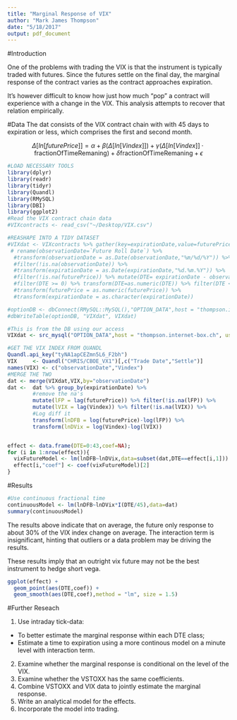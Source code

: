 ```yaml
---
title: "Marginal Response of VIX"
author: "Mark James Thompson"
date: "5/18/2017"
output: pdf_document
---
```

#Introduction

One of the problems with trading the VIX is that the instrument is typically traded with futures. Since the futures settle on the final day, the marginal response of the contract varies as the contract approaches expiration. 

It's however difficult to know how just how much "pop" a contract will experience with a change in the VIX. This analysis attempts to recover that relation empirically.

#Data
The dat consists of the VIX contract chain with with 45 days to expiration or less, which comprises the first and second month.


$$\Delta[ln[futurePrice]] = \alpha + \beta (\Delta[ln[Vindex]]) + \gamma (\Delta[ln[Vindex]] \cdot \text{fractionOfTimeRemaning}) + \delta \text{fractionOfTimeRemaning} + \epsilon $$
```r
#LOAD NECESSARY TOOLS
library(dplyr)
library(readr)
library(tidyr)
library(Quandl)
library(RMySQL)
library(DBI)
library(ggplot2)
#Read the VIX contract chain data
#VIXcontracts <- read_csv("~/Desktop/VIX.csv")

#REASHAPE INTO A TIDY DATASET
#VIXdat <- VIXcontracts %>% gather(key=expirationDate,value=futurePrice,-`Future Roll Date`) %>% 
 # rename(observationDate=`Future Roll Date`) %>% 
  #transform(observationDate = as.Date(observationDate,"%m/%d/%Y")) %>% 
  #filter(!is.na(observationDate)) %>% 
  #transform(expirationDate = as.Date(expirationDate,"%d.%m.%Y")) %>% 
  #filter(!is.na(futurePrice)) %>% mutate(DTE= expirationDate - observationDate) %>% 
  #filter(DTE >= 0) %>% transform(DTE=as.numeric(DTE)) %>% filter(DTE < 46) %>% 
  #transform(futurePrice = as.numeric(futurePrice)) %>% 
  #transform(expirationDate = as.character(expirationDate)) 

#optionDB <- dbConnect(RMySQL::MySQL(),"OPTION_DATA",host = "thompson.internet-box.ch", user = "",password = "")
#dbWriteTable(optionDB, "VIXdat", VIXdat)

#This is from the DB using our access
VIXdat <- src_mysql("OPTION_DATA",host = "thompson.internet-box.ch", user = "areteGroup",password = "optionTrader") %>% tbl("VIXdat") %>% select(-row_names) %>% transform(observationDate = as.Date(observationDate,format="%Y-%m-%d"))

#GET THE VIX INDEX FROM QUANDL
Quandl.api_key("tyNA1apCEZmn5L6_F2bh")
VIX  	<- Quandl("CHRIS/CBOE_VX1")[,c("Trade Date","Settle")]
names(VIX) <- c("observationDate","Vindex")
#MERGE THE TWO
dat <- merge(VIXdat,VIX,by="observationDate")
dat <-  dat %>% group_by(expirationDate) %>%
        #remove the na's
        mutate(lFP = lag(futurePrice)) %>% filter(!is.na(lFP)) %>%
        mutate(lVIX = lag(Vindex)) %>% filter(!is.na(lVIX)) %>%  
        #Log diff it
        transform(lnDFB = log(futurePrice)-log(lFP)) %>%
        transform(lnDVix = log(Vindex)-log(lVIX)) 


effect <- data.frame(DTE=0:43,coef=NA);
for (i in 1:nrow(effect)){
  vixFutureModel <- lm(lnDFB~lnDVix,data=subset(dat,DTE==effect[i,1]))
  effect[i,"coef"] <- coef(vixFutureModel)[2]
}
```
#Results
```r
#Use continuous fractional time
continuousModel <- lm(lnDFB~lnDVix*I(DTE/45),data=dat)
summary(continuousModel)
```
The results above indicate that on average, the future only response to about 30% of the VIX index change on average. The interaction term is insignificant, hinting that outliers or a data problem may be driving the results.

These results imply that an outright vix future may not be the best instrument to hedge short vega.

```r
ggplot(effect) +
  geom_point(aes(DTE,coef)) +
  geom_smooth(aes(DTE,coef),method = "lm", size = 1.5)
```


#Further Reseach

1. Use intraday tick-data:
  + To better estimate the marginal response within each DTE class;
  + Estimate a time to expiration using a more continous model on a minute level with interaction term.
2. Examine whether the marginal response is conditional on the level of the VIX.
3. Examine whether the VSTOXX has the same coefficients.
4. Combine VSTOXX and VIX data to jointly estimate the marginal response.
5. Write an analytical model for the effects.
6. Incorporate the model into trading.